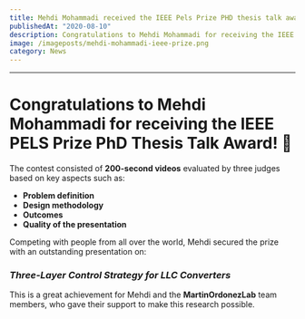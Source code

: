 ```yaml
---
title: Mehdi Mohammadi received the IEEE Pels Prize PHD thesis talk award
publishedAt: "2020-08-10"
description: Congratulations to Mehdi Mohammadi for receiving the IEEE PELS Prize PhD Thesis Talk Award!
image: /imageposts/mehdi-mohammadi-ieee-prize.png
category: News
---
```

---

# Congratulations to Mehdi Mohammadi for receiving the IEEE PELS Prize PhD Thesis Talk Award! 🎉

The contest consisted of **200-second videos** evaluated by three judges based on key aspects such as:

- **Problem definition**  
- **Design methodology**  
- **Outcomes**  
- **Quality of the presentation**  

Competing with people from all over the world, Mehdi secured the prize with an outstanding presentation on:

### *Three-Layer Control Strategy for LLC Converters*

This is a great achievement for Mehdi and the **MartinOrdonezLab** team members, who gave their support to make this research possible.
